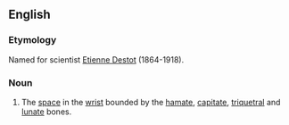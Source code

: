 ==English==
===Etymology===
Named for scientist [[Wikipedia:Etienne Destot|Etienne Destot]] (1864-1918).

===Noun===
{{en-noun|-}}

# {{anatomy}} The [[space]] in the [[wrist]] bounded by the [[hamate]], [[capitate]], [[triquetral]] and [[lunate]] bones.